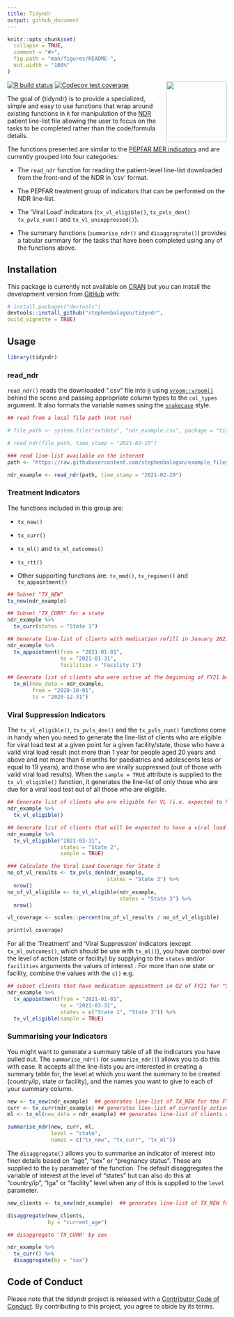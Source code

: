 ```yaml
---
title: Tidyndr
output: github_document
---
```


<!-- README.md is generated from README.Rmd. Please edit that file -->

```r
knitr::opts_chunk$set(
  collapse = TRUE,
  comment = "#>",
  fig.path = "man/figures/README-",
  out.width = "100%"
)
```

<a href='https://github.com/stephenbalogun/tidyndr/tree/master/man/figures/logo.svg'><img src="man/figures/logo.svg" align="right" height="139"/></a>

<!-- badges: start -->

[![R build status](https://github.com/stephenbalogun/tidyndr/workflows/R-CMD-check/badge.svg)](https://github.com/stephenbalogun/tidyndr/actions?workflow=R-CMD-check) [![Codecov test coverage](https://codecov.io/gh/stephenbalogun/tidyndr/branch/master/graph/badge.svg)](https://codecov.io/gh/stephenbalogun/tidyndr?branch=master)

<!-- badges: end -->

The goal of {tidyndr} is to provide a specialized, simple and easy to use functions that wrap around existing functions in `R` for manipulation of the [NDR](https://ndr.shieldnigeriaproject.com/) patient line-list file allowing the user to focus on the tasks to be completed rather than the code/formula details.

The functions presented are similar to the [PEPFAR MER indicators](https://datim.zendesk.com/hc/en-us/articles/360000084446-MER-Indicator-Reference-Guides) and are currently grouped into four categories:

-   The `read_ndr` function for reading the patient-level line-list downloaded from the front-end of the NDR in 'csv' format.

-   The PEPFAR treatment group of indicators that can be performed on the NDR line-list.

-   The 'Viral Load' indicators (`tx_vl_eligible()`, `tx_pvls_den()` `tx_pvls_num()` and `tx_vl_unsuppressed()`).

-   The summary functions (`summarise_ndr()` and `disaggregrate()`) provides a tabular summary for the tasks that have been completed using any of the functions above.

## Installation

<!-- You can install the released version of tidyndr from [CRAN](https://CRAN.R-project.org) with: -->

<!-- ``` r -->

<!-- install.packages("tidyndr") -->

<!-- ``` -->

This package is currently not available on [CRAN](https://CRAN.R-project.org) but you can install the development version from [GitHub](https://github.com/) with:

``` r
# install.packages("devtools")
devtools::install_github("stephenbalogun/tidyndr",
build_vignette = TRUE)
```

## Usage

```r
library(tidyndr)
```

### read_ndr

`read_ndr()` reads the downloaded ".csv" file into [`R`](https://cran.r-project.org) using [`vroom::vroom()`](https://vroom.r-lib.org/) behind the scene and passing appropriate column types to the `col_types` argument. It also formats the variable names using the [`snakecase`](https://en.wikipedia.org/wiki/Snake_case) style.

```r
## read from a local file path (not run)

# file_path <- system.file("extdata", "ndr_example.csv", package = "tidyndr")

# read_ndr(file_path, time_stamp = "2021-02-15")

### read line-list available on the internet
path <- "https://raw.githubusercontent.com/stephenbalogun/example_files/main/ndr_example.csv"

ndr_example <- read_ndr(path, time_stamp = "2021-02-20")
```

### Treatment Indicators

The functions included in this group are:

-   `tx_new()`

-   `tx_curr()`

-   `tx_ml()` and `tx_ml_outcomes()`

-   `tx_rtt()`

-   Other supporting functions are: `tx_mmd()`, `tx_regimen()` and `tx_appointment()`

```r
## Subset "TX_NEW"
tx_new(ndr_example)

## Subset "TX_CURR" for a state
ndr_example %>%
  tx_curr(states = "State 1")

## Generate line-list of clients with medication refill in January 2021 for a facility (Facility 1)
ndr_example %>%
  tx_appointment(from = "2021-01-01",
                 to = "2021-01-31",
                 facilities = "Facility 1")

## Generate list of clients who were active at the beginning of FY21 but became inactive at the end of Q1 of FY21.
  tx_ml(new_data = ndr_example,
        from = "2020-10-01",
        to = "2020-12-31")
```

### Viral Suppression Indicators

The `tx_vl_eligible()`, `tx_pvls_den()` and the `tx_pvls_num()` functions come in handy when you need to generate the line-list of clients who are eligible for viral load test at a given point for a given facility/state, those who have a valid viral load result (not more than 1 year for people aged 20 years and above and not more than 6 months for paediatrics and adolescents less or equal to 19 years), and those who are virally suppressed (out of those with valid viral load results). When the `sample = TRUE` attribute is supplied to the `tx_vl_eligible()` function, it generates the line-list of only those who are due for a viral load test out of all those who are eligible.

```r
## Generate list of clients who are eligible for VL (i.e. expected to have a documented VL result)
ndr_example %>%
  tx_vl_eligible()

## Generate list of clients that will be expected to have a viral load test done in Q2 of FY21 for "State 2"
ndr_example %>%
  tx_vl_eligible("2021-03-31",
                 states = "State 2",
                 sample = TRUE)

### Calculate the Viral Load Coverage for State 3
no_of_vl_results <- tx_pvls_den(ndr_example,
                                states = "State 3") %>%
  nrow()
no_of_vl_eligible <- tx_vl_eligible(ndr_example,
                                    states = "State 3") %>%
  nrow()

vl_coverage <- scales::percent(no_of_vl_results / no_of_vl_eligible)

print(vl_coverage)
```

For all the 'Treatment' and 'Viral Suppression' indicators (except `tx_ml_outcomes()`, which should be use with `tx_ml()`), you have control over the level of action (state or facility) by supplying to the `states` and/or `facilities` arguments the values of interest . For more than one state or facility, combine the values with the `c()` e.g.

```r
## subset clients that have medication appointment in Q2 of FY21 for "State 1" and "State 3" and are also due for viral load
ndr_example %>%
  tx_appointment(from = "2021-01-01",
                 to = "2021-03-31",
                 states = c("State 1", "State 3")) %>%
  tx_vl_eligible(sample = TRUE)
```

### Summarising your Indicators

You might want to generate a summary table of all the indicators you have pulled out. The `summarise_ndr()` (or `summarize_ndr()`) allows you to do this with ease. It accepts all the line-lists you are interested in creating a summary table for, the level at which you want the summary to be created (country/ip, state or facility), and the names you want to give to each of your summary column.

```r
new <- tx_new(ndr_example)  ## generates line-list of TX_NEW for the FY
curr <- tx_curr(ndr_example) ## generates line-list of currently active clients
ml <- tx_ml(new_data = ndr_example) ## generates line-list of clients who were active at the beginning of the FY but currently inactive

summarise_ndr(new, curr, ml,
              level = "state",
              names = c("tx_new", "tx_curr", "tx_ml"))
```

The `disaggregate()` allows you to summarise an indicator of interest into finer details based on "age", "sex" or "pregnancy status". These are supplied to the `by` parameter of the function. The default disaggregates the variable of interest at the level of "states" but can also do this at "country/ip", "lga" or "facility" level when any of this is supplied to the `level` parameter.

```r
new_clients <- tx_new(ndr_example)  ## generates line-list of TX_NEW for the FY

disaggregate(new_clients,
             by = "current_age")

## disaggregate 'TX_CURR' by sex

ndr_example %>%
  tx_curr() %>%
  disaggregate(by = "sex")
```

## Code of Conduct

Please note that the tidyndr project is released with a [Contributor Code of Conduct](https://contributor-covenant.org/version/2/0/CODE_OF_CONDUCT.html). By contributing to this project, you agree to abide by its terms.
